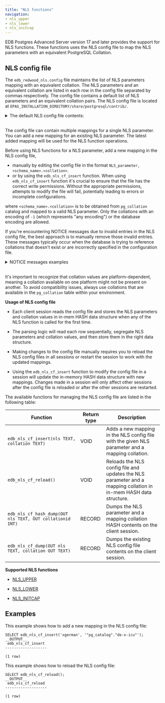 ```yaml
---
title: "NLS functions"
navigation:
- nls_upper
- nls_lower
- nls_initcap
---
```


EDB Postgres Advanced Server version 17 and later provides the support for NLS functions. These functions uses the NLS config file to map the NLS parameters with an equivalent PostgreSQL Collation. 

## NLS config file

The `edb_redwood_nls.config` file maintains the list of NLS parameters mapping with an equivalent collation. The NLS parameters and an equivalent collation are listed in each row in the config file separated by commas respectively. The config file contains a default list of NLS parameters and an equivalent collation pairs. The NLS config file is located at `EPAS_INSTALLATION_DIRECTORY/share/postgresql/contrib/`.

<details><summary>The default NLS config file contents:</summary>
ARABIC,"pg_catalog"."default"<br/>
ARABIC_MATCH,"pg_catalog"."default"<br/>
ARABIC_ABJ_SORT,"pg_catalog"."default"<br/>
ARABIC_ABJ_MATCH,"pg_catalog"."default"<br/>
ASCII7,"pg_catalog"."default"<br/>
AZERBAIJANI,"pg_catalog"."default"<br/>
XAZERBAIJANI,"pg_catalog"."default"<br/>
BENGALI,"pg_catalog"."default"<br/>
BIG5,"pg_catalog"."default"<br/>
BINARY,"pg_catalog"."default"<br/>
BULGARIAN,"pg_catalog"."default"<br/>
CATALAN,"pg_catalog"."default"<br/>
XCATALAN,"pg_catalog"."default"<br/>
CROATIAN,"pg_catalog"."default"<br/>
XCROATIAN,"pg_catalog"."default"<br/>
CZECH,"pg_catalog"."default"<br/>
XCZECH,"pg_catalog"."default"<br/>
CZECH_PUNCTUATION,"pg_catalog"."default"<br/>
XCZECH_PUNCTUATION,"pg_catalog"."default"<br/>
DANISH,"pg_catalog"."default"<br/>
XDANISH,"pg_catalog"."default"<br/>
DUTCH,"pg_catalog"."default"<br/>
XDUTCH,"pg_catalog"."default"<br/>
EBCDIC,"pg_catalog"."default"<br/>
EEC_EURO,"pg_catalog"."default"<br/>
EEC_EUROPA3,"pg_catalog"."default"<br/>
ESTONIAN,"pg_catalog"."default"<br/>
FINNISH,"pg_catalog"."default"<br/>
FRENCH,"pg_catalog"."default"<br/>
XFRENCH,"pg_catalog"."default"<br/>
GERMAN,"pg_catalog"."default"<br/>
XGERMAN,"pg_catalog"."default"<br/>
GERMAN_DIN,"pg_catalog"."default"<br/>
XGERMAN_DIN,"pg_catalog"."default"<br/>
GBK,"pg_catalog"."default"<br/>
GREEK,"pg_catalog"."default"<br/>
HEBREW,"pg_catalog"."default"<br/>
HKSCS,"pg_catalog"."default"<br/>
HUNGARIAN,"pg_catalog"."default"<br/>
XHUNGARIAN,"pg_catalog"."default"<br/>
ICELANDIC,"pg_catalog"."default"<br/>
INDONESIAN,"pg_catalog"."default"<br/>
ITALIAN,"pg_catalog"."default"<br/>
LATIN,"pg_catalog"."default"<br/>
LATVIAN,"pg_catalog"."default"<br/>
LITHUANIAN,"pg_catalog"."default"<br/>
MALAY,"pg_catalog"."default"<br/>
NORWEGIAN,"pg_catalog"."default"<br/>
POLISH,"pg_catalog"."default"<br/>
PUNCTUATION,"pg_catalog"."default"<br/>
XPUNCTUATION,"pg_catalog"."default"<br/>
ROMANIAN,"pg_catalog"."default"<br/>
RUSSIAN,"pg_catalog"."default"<br/>
SLOVAK,"pg_catalog"."default"<br/>
XSLOVAK,"pg_catalog"."default"<br/>
SLOVENIAN,"pg_catalog"."default"<br/>
XSLOVENIAN,"pg_catalog"."default"<br/>
SPANISH,"pg_catalog"."default"<br/>
XSPANISH,"pg_catalog"."default"<br/>
SWEDISH,"pg_catalog"."default"<br/>
SWISS,"pg_catalog"."default"<br/>
XSWISS,"pg_catalog"."default"<br/>
TURKISH,"pg_catalog"."default"<br/>
XTURKISH,"pg_catalog"."default"<br/>
UKRAINIAN,"pg_catalog"."default"<br/>
UNICODE_BINARY,"pg_catalog"."default"<br/>
VIETNAMESE,"pg_catalog"."default"<br/>
WEST_EUROPEAN,"pg_catalog"."default"<br/>
XWEST_EUROPEAN,"pg_catalog"."default"<br/>
CANADIAN_M,"pg_catalog"."default"<br/>
DANISH_M,"pg_catalog"."default"<br/>
FRENCH_M,"pg_catalog"."default"<br/>
GENERIC_M,"pg_catalog"."default"<br/>
JAPANESE_M,"pg_catalog"."default"<br/>
KOREAN_M,"pg_catalog"."default"<br/>
SPANISH_M,"pg_catalog"."default"<br/>
THAI_M,"pg_catalog"."default"<br/>
SCHINESE_RADICAL_M,"pg_catalog"."default"<br/>
SCHINESE_STROKE_M,"pg_catalog"."default"<br/>
SCHINESE_PINYIN_M,"pg_catalog"."default"<br/>
TCHINESE_RADICAL_M,"pg_catalog"."default"<br/>
TCHINESE_STROKE_M,"pg_catalog"."default"<br/>

</details>

<br/>

The config file can contain multiple mappings for a single NLS parameter. You can add a new mapping for an existing NLS parameter. The latest added mapping will be used for the NLS function operations.

Before using NLS functions for a NLS parameter, add a new mapping in the NLS config file,
 - manually by editing the config file in the format  `NLS_parameter,<schema_name>.<collation>`.
 - or by using the `edb_nls_cf_insert` function. When using `edb_nls_cf_insert` function it's crucial to ensure that the file has the correct write permissions. Without the appropriate permissions, attempts to modify the file will fail, potentially leading to errors or incomplete configurations.

where `<schema_name>.<collation>` is to be obtained from `pg_collation` catalog and mapped to a valid NLS parameter. Only the collations with an encoding of `-1` (which represents "any encoding") or the database encoding are allowed. 

If you're encountering NOTICE messages due to invalid entries in the NLS config file, the best approach is to manually remove those invalid entries. These messages typically occur when the database is trying to reference collations that doesn't exist or are incorrectly specified in the configuration file.

<details><summary>NOTICE messages examples</summary>

Example 1 -
NOTICE:  invalid nls entry (XGERMAN.xyz-pqr) in nls config file at line number 83, skipping

Example 2 -
NOTICE:  pg collation not found for entry (XGERMAN,abc) in nls config file at line number 84, skipping

</details>

<br/>

It's important to recognize that collation values are platform-dependent, meaning a collation available on one platform might not be present on another. To avoid compatibility issues, always use collations that are available in the `pg_collation` table within your environment.

**Usage of NLS config file**

- Each client session reads the config file and stores the NLS parameters and collation values in in-mem HASH data structure when any of the NLS function is called for the first time.

- The parsing logic will read each row sequentially, segregate NLS parameters and collation values, and then store them in the right data structure.
  
- Making changes to the config file manually requires you to reload the NLS config files in all sessions or restart the session to work with the updated mappings.

- Using the `edb_nls_cf_insert` function to modify the config file in a session will update the in-memory HASH data structure with new mappings. Changes made in a session will only affect other sessions after the config file is reloaded or after the other sessions are restarted.

The available functions for managing the NLS config file are listed in the following table:

| Function                                                  | Return type | Description                                                                                                      |
|-----------------------------------------------------------|-------------|------------------------------------------------------------------------------------------------------------------|
| `edb_nls_cf_insert(nls TEXT, collation TEXT)`             | VOID        | Adds a new mapping in the NLS config file with the given NLS parameter and a mapping collation.                  |
| `edb_nls_cf_reload()`                                     | VOID        | Reloads the NLS config file and updates the NLS parameter and a mapping collation in in-mem HASH data structure. |
| `edb_nls_cf_hash_dump(OUT nls TEXT, OUT collationid INT)` | RECORD      | Dumps the NLS parameter and a mapping collation HASH contents on the client session.                             |
| `edb_nls_cf_dump(OUT nls TEXT, collation OUT TEXT)`       | RECORD      | Dumps the existing NLS config file contents on the client session.                                               |


**Supported NLS functions**

- [NLS_UPPER](nls_upper)

- [NLS_LOWER](nls_lower)

- [NLS_INITCAP](nls_initcap)


## Examples

This example shows how to add a new mapping in the NLS config file:

```
SELECT edb_nls_cf_insert('xgerman', '"pg_catalog"."de-x-icu"');
__OUTPUT__
 edb_nls_cf_insert 
-------------------
 
(1 row)
```

This example shows how to reload the NLS config file:

```
SELECT edb_nls_cf_reload();
__OUTPUT__
 edb_nls_cf_reload 
-------------------
 
(1 row)
```
